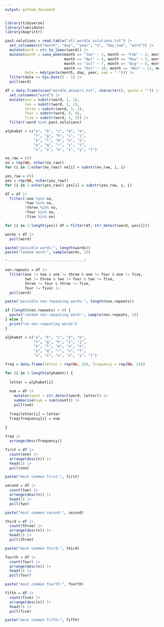 ```yaml
---
output: github_document
---
```


```r
library(tidyverse)
library(lubridate)
library(magrittr)

past.solutions = read.table("all_wordle_solutions.txt") |>
  set_colnames(c("month", "day", "year", "x", "day_num", "word")) |>
  mutate(word = str_to_lower(word)) |>
  mutate(month = case_when(month == "Jan" ~ 1, month == "Feb" ~ 2, month == "Mar" ~ 3,
                           month == "Apr" ~ 4, month == "May" ~ 5, month == "Jun" ~ 6,
                           month == "Jul" ~ 7, month == "Aug" ~ 8, month == "Sep" ~ 9,
                           month == "Oct" ~ 10, month == "Nov" ~ 11, month == "Dec" ~ 12),
         date = mdy(paste(month, day, year, sep = "-"))) |>
  filter(date <= Sys.Date() - 1) |>
  pull(word)

df = data.frame(scan("wordle_answers.txt", character(), quote = "")) |>
  set_colnames("word") |>
  mutate(one = substr(word, 1, 1),
         two = substr(word, 2, 2),
         three = substr(word, 3, 3),
         four = substr(word, 4, 4),
         five = substr(word, 5, 5)) |>
  filter(!word %in% past.solutions)

alphabet = c("a", "b", "c", "d", "e",
             "f", "g", "h", "i", "j",
             "k", "l", "m", "n", "o",
             "p", "q", "r", "s", "t",
             "u", "v", "w", "x", "y", "z")
```

```r
no_raw = c()
no = rep(NA, nchar(no_raw))
for (i in 1:nchar(no_raw)) no[i] = substr(no_raw, i, i)

yes_raw = c()
yes = rep(NA, nchar(yes_raw))
for (i in 1:nchar(yes_raw)) yes[i] = substr(yes_raw, i, i)

df = df |>
  filter(!one %in% no,
         !two %in% no,
         !three %in% no,
         !four %in% no,
         !five %in% no)

for (i in 1:length(yes)) df = filter(df, str_detect(word, yes[i]))

words = df |>
  pull(word)

paste("possible words:", length(words))
paste("random word:", sample(words, 1))

"-----------------------------------"

non.repeats = df |>
  filter(one != two & one != three & one != four & one != five,
         two != three & two != four & two != five,
         three != four & three != five,
         four != five) |>
  pull(word)

paste("possible non-repeating words:", length(non.repeats))

if (length(non.repeats) > 0) {
  paste("random non-repeating word:", sample(non.repeats, 1))
} else {
  print("no non-repeating words")
}
```

```r
alphabet = c("a", "b", "c", "d", "e",
             "f", "g", "h", "i", "j",
             "k", "l", "m", "n", "o",
             "p", "q", "r", "s", "t",
             "u", "v", "w", "x", "y", "z")

freq = data.frame(letter = rep(NA, 26), frequency = rep(NA, 26))

for (i in 1:length(alphabet)) {
  
  letter = alphabet[i]
  
  num = df |>
    mutate(count = str_detect(word, letter)) |>
    summarise(sum = sum(count)) |>
    pull(sum)
  
  freq$letter[i] = letter
  freq$frequency[i] = num
  
}

freq |>
  arrange(desc(frequency))
```

```r
first = df |>
  count(one) |>
  arrange(desc(n)) |>
  head(1) |>
  pull(one)

paste("most common first:", first)

second = df |>
  count(two) |>
  arrange(desc(n)) |>
  head(1) |>
  pull(two)

paste("most common second:", second)

third = df |>
  count(three) |>
  arrange(desc(n)) |>
  head(1) |>
  pull(three)

paste("most common third:", third)

fourth = df |>
  count(four) |>
  arrange(desc(n)) |>
  head(1) |>
  pull(four)

paste("most common fourth:", fourth)

fifth = df |>
  count(five) |>
  arrange(desc(n)) |>
  head(1) |>
  pull(five)

paste("most common fifth:", fifth)
```































